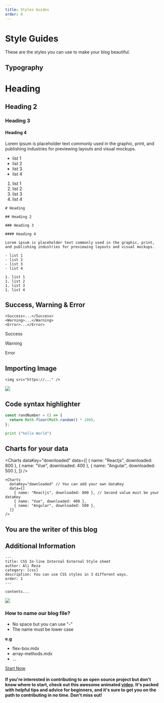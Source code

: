 ```yaml
---
title: Styles Guides
order: 0
---
```


# Style Guides

These are the styles you can use to make your blog beautiful.

## Typography

# Heading

## Heading 2

### Heading 3

#### Heading 4

Lorem ipsum is placeholder text commonly used in the graphic, print, and publishing industries for previewing layouts and visual mockups.

- list 1
- list 2
- list 3
- list 4

1. list 1
1. list 2
1. list 3
1. list 4

```md:[blog].mdx
# Heading

## Heading 2

### Heading 3

#### Heading 4

Lorem ipsum is placeholder text commonly used in the graphic, print, and publishing industries for previewing layouts and visual mockups.

- list 1
- list 2
- list 3
- list 4

1. list 1
1. list 2
1. list 3
1. list 4
```

## Success, Warning & Error

```md:[blog].mdx
<Success>...</Success>
<Warning>...</Warning>
<Error>...</Error>
```

<Success>Success</Success>

<Warning>Warning</Warning>

<Error>Error</Error>

## Importing Image

```md:[blog].mdx
<img src="https://..." />
```

<img src="https://images.unsplash.com/photo-1580927752452-89d86da3fa0a?ixlib=rb-4.0.3&ixid=MnwxMjA3fDB8MHxwaG90by1wYWdlfHx8fGVufDB8fHx8&auto=format&fit=crop&w=1170&q=80" />

## Code syntax highlighter

```js:app.js
const randNumber = () => {
  return Math.floor(Math.random() * 100);
};
```

```python:app.py
print ("hello World")
```

## Charts for your data

<Charts
  dataKey="downloaded"
  data={[
    { name: "Reactjs", downloaded: 800 },
    { name: "Vue", downloaded: 400 },
    { name: "Angular", downloaded: 500 },
  ]}
/>

```jsx:[blog].mdx
<Charts
  dataKey="downloaded" // You can add your own dataKey
  data={[
    { name: "Reactjs", downloaded: 800 }, // Second value must be your dataKey
    { name: "Vue", downloaded: 400 },
    { name: "Angular", downloaded: 500 },
  ]}
/>
```

## You are the writer of this blog

<Author
  name="Ali Reza"
  headline="Front-End Developer"
  image="https://pbs.twimg.com/profile_images/1598932468492476416/tTkHaLF7_400x400.jpg"
  link="https://twitter.com/Ali_Developer05"
/>

## Additional Information

```md:blog.mdx
---
title: CSS In-line Internal External Style sheet
author: Ali Reza
category: [css]
description: You can use CSS styles in 3 different ways.
order: 1
---

contents...
```

<img src="https://user-images.githubusercontent.com/99729607/221332101-40a618a6-6ea3-4761-b93b-5aaf97b84239.png" />

### How to name our blog file?

- No space but you can use "-"
- The name must be lower case

**e.g**

- flex-box.mdx
- array-methods.mdx
- ...

[Start Now](https://github.com/AliReza1083/AniLearn.dev)

#### If you're interested in contributing to an open source project but don't know where to start, check out this awesome animated [video](https://twitter.com/Ali_Developer05/status/1617810628110094336?s=20). It's packed with helpful tips and advice for beginners, and it's sure to get you on the path to contributing in no time. Don't miss out!
